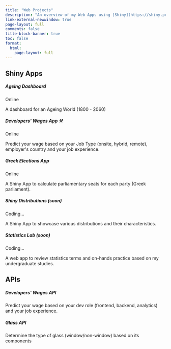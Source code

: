 ```yaml
---
title: "Web Projects"
description: "An overview of my Web Apps using [Shiny](https://shiny.posit.co/). Most of them are hosted on [shinyapps.io](https://www.shinyapps.io/) and soon some of them are going to be running on the browser using [Shinylive](https://github.com/posit-dev/shinylive). I have also developed several APIs for some of my models using [plumber](https://www.rplumber.io/) and Docker."
link-external-newwindow: true
page-layout: full
comments: false
title-block-banner: true
toc: false
format: 
  html:
    page-layout: full
---
```


## Shiny Apps

```{=html}
<div class= "cards-wrapper">
<div class="card border-dark">
    <div class="card-body">
      <h5 class="card-title">Ageing Dashboard</h5>
       <div class="d-flex justify-content-center mb-2">
      <span class="badge rounded-pill bg-primary">Online</span>
      </div>
      <p class="card-text">A dashboard for an Ageing World (1800 - 2060)</p>
    </div>
    <div class="sh-card-footer text-center">
     <a class="btn btn-outline-dark" href="https://stesiam.shinyapps.io/AgeingDashboard" role="button"><i class="fa-solid fa-globe"></i></a>
     <a class="btn btn-outline-dark" href="https://github.com/stesiam/AgeingDashboard" role="button"><i class="fa-brands fa-github"></i></a>
     <a class="btn btn-outline-dark" href="https://hub.docker.com/r/stesiam/ageing-dashboard" role="button"><i class="fa-solid fa-cube"></i></a>
    </div>
</div>
<div class="card border-dark">
    <div class="card-body">
      <h5 class="card-title">Developers' Wages App ⚒️</h5>
      <div class="d-flex justify-content-center mb-2">
      <span class="badge rounded-pill bg-primary">Online</span>
      </div>
      <p class="card-text">Predict your wage based on your Job Type (onsite, hybrid, remote), employer's country and your job experience.</p>
    </div>
    <div class="sh-card-footer text-center">
     <a class="btn btn-outline-dark" href="https://stesiam.shinyapps.io/Dev-Wages-App/" role="button">
     <i class="fa-solid fa-globe"></i></a>
     <a class="btn btn-outline-dark" href="https://github.com/stesiam/Dev-Wages-App" role="button"><i class="fa-brands fa-github"></i></a>
     <a class="btn btn-outline-dark" href="https://hub.docker.com/r/stesiam/dev-wages-app" role="button"><i class="fa-solid fa-cube"></i></a>
    </div>
</div>
<div class="card border-dark">
    <div class="card-body">
      <h5 class="card-title">Greek Elections App</h5>
      <div class="d-flex justify-content-center mb-2">
      <span class="badge rounded-pill bg-primary">Online</span>
      </div>
      <p class="card-text">A Shiny App to calculate parliamentary seats for each party (Greek parliament).</p>
    </div>
    <div class="sh-card-footer text-center">
     <a class="btn btn-outline-dark" href="https://stesiam.shinyapps.io/Greek-Elections-App/" role="button">
     <i class="fa-solid fa-globe"></i></a>
     <a class="btn btn-outline-dark" href="https://github.com/stesiam/Greek-Elections-App" role="button"><i class="fa-brands fa-github"></i></a>
     <a class="btn btn-outline-dark" href="https://hub.docker.com/repository/docker/stesiam/greek-elections-app" role="button"><i class="fa-solid fa-cube"></i></a>
    </div>
</div>
<div class="card border-dark">
    <div class="card-body">
      <h5 class="card-title">Shiny Distributions (soon)</h5>
       <div class="d-flex justify-content-center mb-2">
      <span class="badge rounded-pill bg-black">Coding...</span>
      </div>
      <p class="card-text">A Shiny App to showcase various distributions and their characteristics.</p>
    </div>
    <div class="sh-card-footer text-center">
     <a class="btn btn-outline-dark" href="https://stesiam.shinyapps.io/Shiny-Distributions/" role="button">
     <i class="fa-solid fa-globe"></i></a>
     <a class="btn btn-outline-dark" href="https://github.com/stesiam/ShinyDistributions" role="button"><i class="fa-brands fa-github"></i></a>
     <a class="btn btn-outline-dark" href="https://hub.docker.com/r/stesiam/shiny-distributions" role="button"><i class="fa-solid fa-cube"></i></a>
    </div>
</div>
<div class="card border-dark">
    <div class="card-body">
      <h5 class="card-title">Statistics Lab (soon)</h5>
      <div class="d-flex justify-content-center mb-2">
      <span class="badge rounded-pill bg-black">Coding...</span>
      </div>
      <p class="card-text">A web app to review statistics terms and on-hands practice based on my undergraduate studies.</p>
    </div>
    <div class="sh-card-footer text-center">
     <a class="btn btn-outline-dark" href="" role="button">
     <i class="fa-solid fa-globe"></i></a>
     <a class="btn btn-outline-dark" href="" role="button"><i class="fa-brands fa-github"></i></a>
     <a class="btn btn-outline-dark" href="https://hub.docker.com/r/stesiam/dev-wages" role="button"><i class="fa-solid fa-cube"></i></a>
    </div>
</div>
</div>
```

## APIs

```{=html}
<div class= "cards-wrapper">
<div class="card border-dark">
    <div class="card-body">
      <h5 class="card-title">Developers' Wages API</h5>
      <p class="card-text">Predict your wage based on your dev role (frontend, backend, analytics) and your job experience.</p>
    </div>
    <div class="sh-card-footer text-center">
     <a class="btn btn-outline-dark" href="https://github.com/stesiam/Dev-Wages-Api" role="button"><i class="fa-brands fa-github"></i></a>
     <a class="btn btn-outline-dark" href="https://hub.docker.com/r/stesiam/dev-wages" role="button"><i class="fa-solid fa-cube"></i></a>
    </div>
</div>
<div class="card border-dark">
    <div class="card-body">
      <h5 class="card-title">Glass API</h5>
      <p class="card-text">Determine the type of glass (window/non-window) based on its components</p>
    </div>
    <div class="sh-card-footer text-center">
     <a class="btn btn-outline-dark" href="https://github.com/stesiam/GlassAPI" role="button"><i class="fa-brands fa-github"></i></a>
     <a class="btn btn-outline-dark" href="https://hub.docker.com/r/stesiam/glass-api" role="button"><i class="fa-solid fa-cube"></i></a>
    </div>
</div>
</div>
```
